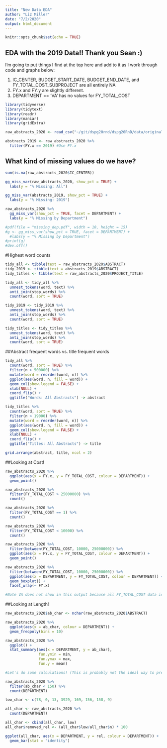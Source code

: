```yaml
---
title: "New Data EDA"
author: "Liz Miller"
date: "7/2/2020"
output: html_document
---
```


```r
knitr::opts_chunk$set(echo = TRUE)
```

## EDA with the 2019 Data!! Thank you Sean :)  

I'm going to put things I find at the top here and add to it as I work through code and graphs below:

1. IC_CENTER, BUDGET_START_DATE, BUDGET_END_DATE, and FY_TOTAL_COST_SUBPROJECT are all entirely NA
2. FY.x and FY.y are slightly different. 
3. DEPARTMENT == 'VA' has no values for FY_TOTAL_COST

```r
library(tidyverse)
library(tidytext)
library(readr)
library(naniar)
library(gridExtra)

raw_abstracts_2020 <- read_csv("~/git/dspg20rnd/dspg20RnD/data/original/working_federal_reporter_2020.csv")

abstracts_2019 <- raw_abstracts_2020 %>%
  filter(FY.x == 2019) #Use FY.x 

```

## What kind of missing values do we have?

```r

sum(is.na(raw_abstracts_2020$IC_CENTER))

gg_miss_var(raw_abstracts_2020, show_pct = TRUE) +
  labs(y = "% Missing: All")

gg_miss_var(abstracts_2019, show_pct = TRUE) +
  labs(y = "% Missing: 2019")

raw_abstracts_2020 %>%
  gg_miss_var(show_pct = TRUE, facet = DEPARTMENT) + 
  labs(y = "% Missing by Department")

#pdf(file = "missing_dep.pdf", width = 10, height = 15)
#g <- gg_miss_var(show_pct = TRUE, facet = DEPARTMENT) +
  #labs(y = "% Missing by Department")
#print(g)
#dev.off()

```

#Highest word counts

```r

tidy_all <- tibble(text = raw_abstracts_2020$ABSTRACT)
tidy_2019 <- tibble(text = abstracts_2019$ABSTRACT)
tidy_titles <- tibble(text = raw_abstracts_2020$PROJECT_TITLE)

tidy_all <- tidy_all %>%
  unnest_tokens(word, text) %>%
  anti_join(stop_words) %>%
  count(word, sort = TRUE)

tidy_2019 <- tidy_2019 %>%
  unnest_tokens(word, text) %>%
  anti_join(stop_words) %>%
  count(word, sort = TRUE)

tidy_titles <- tidy_titles %>%
  unnest_tokens(word, text) %>%
  anti_join(stop_words) %>%
  count(word, sort = TRUE)
```

##Abstract frequent words vs. title frequent words

``` r

tidy_all %>%
  count(word, sort = TRUE) %>%
  filter(n > 500000) %>%
  mutate(word = reorder(word, n)) %>%
  ggplot(aes(word, n, fill = word)) +
  geom_col(show.legend = FALSE) +
  xlab(NULL) +
  coord_flip() +
  ggtitle("Words: All Abstracts") -> abstract

tidy_titles %>%
  count(word, sort = TRUE) %>%
  filter(n > 19000) %>%
  mutate(word = reorder(word, n)) %>%
  ggplot(aes(word, n, fill = word)) +
  geom_col(show.legend = FALSE) +
  xlab(NULL) +
  coord_flip() +
  ggtitle("Titles: All Abstracts") -> title

grid.arrange(abstract, title, ncol = 2)

```

##Looking at Cost! 

``` r
raw_abstracts_2020 %>%
  ggplot(aes(x = FY.x, y = FY_TOTAL_COST, colour = DEPARTMENT)) +
  geom_point()

raw_abstracts_2020 %>%
  filter(FY_TOTAL_COST > 25000000) %>%
  count()

raw_abstracts_2020 %>%
  filter(FY_TOTAL_COST == 1) %>%
  count()

raw_abstracts_2020 %>%
  filter(FY_TOTAL_COST < 10000) %>%
  count()

raw_abstracts_2020 %>%
  filter(between(FY_TOTAL_COST, 10000, 25000000)) %>%
  ggplot(aes(x = FY.x, y = FY_TOTAL_COST, colour = DEPARTMENT)) +
  geom_point()

raw_abstracts_2020 %>%
  filter(between(FY_TOTAL_COST, 10000, 25000000)) %>%
  ggplot(aes(x = DEPARTMENT, y = FY_TOTAL_COST, colour = DEPARTMENT)) +
  geom_boxplot() +
  facet_wrap(~ FY.x) 

#Note VA does not show in this output because all FY_TOTAL_COST data is missing for DEPARTMENT == 'VA'


```

##Looking at Length!

``` r

raw_abstracts_2020$ab_char <- nchar(raw_abstracts_2020$ABSTRACT)

raw_abstracts_2020 %>%
  ggplot(aes(x = ab_char, colour = DEPARTMENT)) +
  geom_freqpoly(bins = 10)

raw_abstracts_2020 %>%
  ggplot() +
  stat_summary(aes(x = DEPARTMENT, y = ab_char),
               fun.ymin = min,
               fun.ymax = max,
               fun.y = mean)

#Let's do some calculations! (This is probably not the ideal way to preform this calculation and visualization, but here we are)

raw_abstracts_2020 %>%
  filter(ab_char < 150) %>%
  count(DEPARTMENT)

low_char <- c(78, 0, 13, 3929, 169, 156, 158, 9)

all_char <- raw_abstracts_2020 %>%
  count(DEPARTMENT)

all_char <- cbind(all_char, low)
all_char$removed_rel <- (all_char$low/all_char$n) * 100

ggplot(all_char, aes(x = DEPARTMENT, y = rel, colour = DEPARTMENT)) +
  geom_bar(stat = "identity")

```


